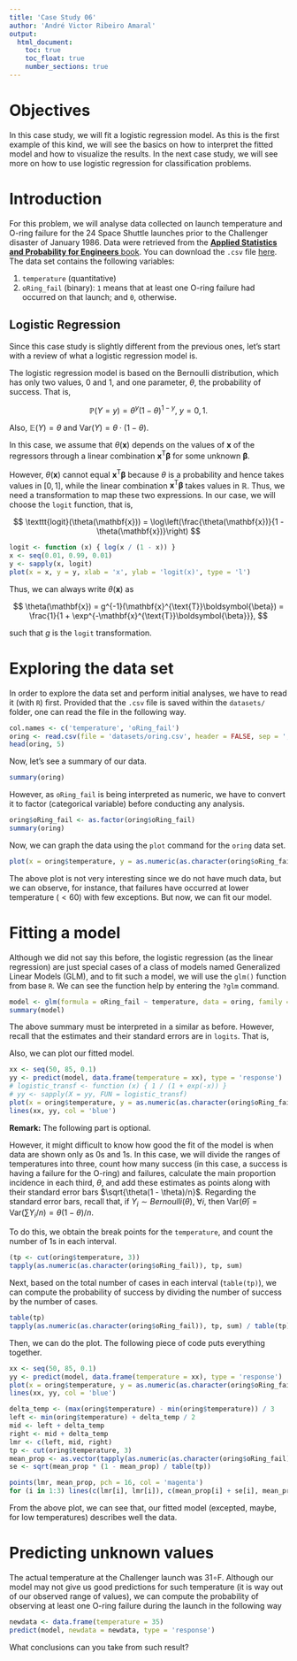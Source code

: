 ```yaml
---
title: 'Case Study 06'
author: 'André Victor Ribeiro Amaral'
output:
  html_document:
    toc: true
    toc_float: true
    number_sections: true
---
```


# Objectives {-}

In this case study, we will fit a logistic regression model. As this is the first example of this kind, we will see the basics on how to interpret the fitted model and how to visualize the results. In the next case study, we will see more on how to use logistic regression for classification problems.

# Introduction

For this problem, we will analyse data collected on launch temperature and O-ring failure for the 24 Space Shuttle launches prior to the Challenger disaster of January 1986. Data were retrieved from the [**Applied Statistics and Probability for Engineers** book](https://www.wiley.com/en-us/Applied+Statistics+and+Probability+for+Engineers%2C+7th+Edition-p-9781119400363). You can download the `.csv` file [here](./datasets/oring.csv). The data set contains the following variables:

1. `temperature` (quantitative)
2. `oRing_fail` (binary): `1` means that at least one O-ring failure had occurred on that launch; and `0`, otherwise.

## Logistic Regression

Since this case study is slightly different from the previous ones, let's start with a review of what a logistic regression model is. 

The logistic regression model is based on the Bernoulli distribution, which has only two values, 0 and 1, and one parameter, $\theta$, the probability of success. That is,

$$
\mathbb{P}(Y = y) = \theta^{y} (1 - \theta)^{1 - y}, ~ y = 0, 1.
$$

Also, $\mathbb{E}(Y) = \theta$ and $\text{Var}(Y) = \theta \cdot (1 - \theta)$.

In this case, we assume that $\theta(\mathbf{x})$ depends on the values of $\mathbf{x}$ of the regressors through a linear combination $\mathbf{x}^{\text{T}}\boldsymbol{\beta}$ for some unknown $\boldsymbol{\beta}$.

However, $\theta(\mathbf{x})$ cannot equal  $\mathbf{x}^{\text{T}}\boldsymbol{\beta}$ because $\theta$ is a probability and hence takes values in $[0, 1]$, while the linear combination  $\mathbf{x}^{\text{T}}\boldsymbol{\beta}$ takes values in $\mathbb{R}$. Thus, we need a transformation to map these two expressions. In our case, we will choose the `logit` function, that is,

$$
\texttt{logit}(\theta(\mathbf{x})) = \log\left(\frac{\theta(\mathbf{x})}{1 - \theta(\mathbf{x})}\right)
$$

```r
logit <- function (x) { log(x / (1 - x)) }
x <- seq(0.01, 0.99, 0.01)
y <- sapply(x, logit)
plot(x = x, y = y, xlab = 'x', ylab = 'logit(x)', type = 'l')
```

Thus, we can always write $\theta(\mathbf{x})$ as

$$
\theta(\mathbf{x}) = g^{-1}(\mathbf{x}^{\text{T}}\boldsymbol{\beta}) = \frac{1}{1 + \exp^{-\mathbf{x}^{\text{T}}\boldsymbol{\beta}}},
$$

such that $g$ is the `logit` transformation.

# Exploring the data set

In order to explore the data set and perform initial analyses, we have to read it (with `R`) first. Provided that the `.csv` file is saved within the `datasets/` folder, one can read the file in the following way.

```r
col.names <- c('temperature', 'oRing_fail')
oring <- read.csv(file = 'datasets/oring.csv', header = FALSE, sep = ',', col.names = col.names)
head(oring, 5)
```

Now, let's see a summary of our data.

```r
summary(oring)
```

However, as `oRing_fail` is being interpreted as numeric, we have to convert it to factor (categorical variable) before conducting any analysis.

```r
oring$oRing_fail <- as.factor(oring$oRing_fail)
summary(oring)
```

Now, we can graph the data using the `plot` command for the `oring` data set.

```r
plot(x = oring$temperature, y = as.numeric(as.character(oring$oRing_fail)))
```

The above plot is not very interesting since we do not have much data, but we can observe, for instance, that failures have occurred at lower temperature ($< 60$) with few exceptions. But now, we can fit our model.

# Fitting a model

Although we did not say this before, the logistic regression (as the linear regression) are just special cases of a class of models named Generalized Linear Models (GLM), and to fit such a model, we will use the `glm()` function from base `R`. We can see the function help by entering the `?glm` command.

```r
model <- glm(formula = oRing_fail ~ temperature, data = oring, family = binomial(link = 'logit')) # with logit link function
summary(model)
```

The above summary must be interpreted in a similar as before. However, recall that the estimates and their standard errors are in `logits`. That is, 

\begin{align*}
\theta(\mathbf{x}) = \frac{1}{1 + \exp^{-(`r round(model$coefficients[1], 3)` `r round(model$coefficients[2], 3)`\texttt{temperature})}}.
\end{align*}

Also, we can plot our fitted model.

```r
xx <- seq(50, 85, 0.1)
yy <- predict(model, data.frame(temperature = xx), type = 'response') 
# logistic_transf <- function (x) { 1 / (1 + exp(-x)) }
# yy <- sapply(X = yy, FUN = logistic_transf)
plot(x = oring$temperature, y = as.numeric(as.character(oring$oRing_fail)), pch = 19, col = 'red')
lines(xx, yy, col = 'blue')
```

**Remark:** The following part is optional.

However, it might difficult to know how good the fit of the model is when data are shown only as 0s and 1s. In this case, we will divide the ranges of temperatures into three, count how many success (in this case, a success is having a failure for the O-ring) and failures, calculate the main proportion incidence in each third, $\theta$, and add these estimates as points along with their standard error bars $\sqrt{\theta(1 - \theta)/n}$. Regarding the standard error bars, recall that, if $Y_i \sim Bernoulli(\theta)$, $\forall i$, then $\text{Var}(\bar{\theta}) = \text{Var}(\sum Y_i / n) = \theta(1 - \theta)/n$.

To do this, we obtain the break points for the `temperature`, and count the number of 1s in each interval.
```r
(tp <- cut(oring$temperature, 3))
tapply(as.numeric(as.character(oring$oRing_fail)), tp, sum)
```

Next, based on the total number of cases in each interval (`table(tp)`), we can compute the probability of success by dividing the number of success by the number of cases.

```r
table(tp)
tapply(as.numeric(as.character(oring$oRing_fail)), tp, sum) / table(tp)
```

Then, we can do the plot. The following piece of code puts everything together.

```r
xx <- seq(50, 85, 0.1)
yy <- predict(model, data.frame(temperature = xx), type = 'response') 
plot(x = oring$temperature, y = as.numeric(as.character(oring$oRing_fail)), xlab = 'temperature', ylab = 'oRing_fail', pch = 19, col = 'red')
lines(xx, yy, col = 'blue')

delta_temp <- (max(oring$temperature) - min(oring$temperature)) / 3
left <- min(oring$temperature) + delta_temp / 2
mid <- left + delta_temp
right <- mid + delta_temp
lmr <- c(left, mid, right)
tp <- cut(oring$temperature, 3)
mean_prop <- as.vector(tapply(as.numeric(as.character(oring$oRing_fail)), tp, sum) / table(tp))
se <- sqrt(mean_prop * (1 - mean_prop) / table(tp))

points(lmr, mean_prop, pch = 16, col = 'magenta')
for (i in 1:3) lines(c(lmr[i], lmr[i]), c(mean_prop[i] + se[i], mean_prop[i] - se[i]), col = 'magenta')
```

From the above plot, we can see that, our fitted model (excepted, maybe, for low temperatures) describes well the data.

# Predicting unknown values

The actual temperature at the Challenger launch was 31∘F. Although our model may not give us good predictions for such temperature (it is way out of our observed range of values), we can compute the probability of observing at least one O-ring failure during the launch in the following way

```r
newdata <- data.frame(temperature = 35)
predict(model, newdata = newdata, type = 'response')
```

What conclusions can you take from such result?